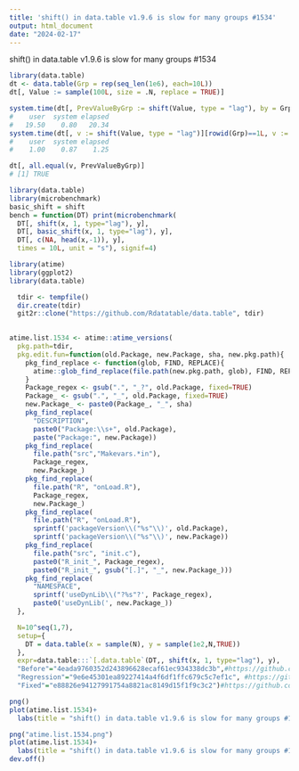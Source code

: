 ```yaml
---
title: 'shift() in data.table v1.9.6 is slow for many groups #1534'
output: html_document
date: "2024-02-17"
---
```


shift() in data.table v1.9.6 is slow for many groups #1534

```r
library(data.table)
dt <- data.table(Grp = rep(seq_len(1e6), each=10L))
dt[, Value := sample(100L, size = .N, replace = TRUE)]

system.time(dt[, PrevValueByGrp := shift(Value, type = "lag"), by = Grp][])
#    user  system elapsed 
#   19.50    0.80   20.34
system.time(dt[, v := shift(Value, type = "lag")][rowid(Grp)==1L, v := NA][])
#    user  system elapsed 
#    1.00    0.87    1.25 

dt[, all.equal(v, PrevValueByGrp)]
# [1] TRUE
```


```r
library(data.table)
library(microbenchmark)
basic_shift = shift
bench = function(DT) print(microbenchmark(
  DT[, shift(x, 1, type="lag"), y],
  DT[, basic_shift(x, 1, type="lag"), y],
  DT[, c(NA, head(x,-1)), y],
  times = 10L, unit = "s"), signif=4)
```


```r


library(atime)
library(ggplot2)
library(data.table)

```

```r
  tdir <- tempfile()
  dir.create(tdir)
  git2r::clone("https://github.com/Rdatatable/data.table", tdir)
  
```


```r

atime.list.1534 <- atime::atime_versions(
  pkg.path=tdir,
  pkg.edit.fun=function(old.Package, new.Package, sha, new.pkg.path){
    pkg_find_replace <- function(glob, FIND, REPLACE){
      atime::glob_find_replace(file.path(new.pkg.path, glob), FIND, REPLACE)
    }
    Package_regex <- gsub(".", "_?", old.Package, fixed=TRUE)
    Package_ <- gsub(".", "_", old.Package, fixed=TRUE)
    new.Package_ <- paste0(Package_, "_", sha)
    pkg_find_replace(
      "DESCRIPTION", 
      paste0("Package:\\s+", old.Package),
      paste("Package:", new.Package))
    pkg_find_replace(
      file.path("src","Makevars.*in"),
      Package_regex,
      new.Package_)
    pkg_find_replace(
      file.path("R", "onLoad.R"),
      Package_regex,
      new.Package_)
    pkg_find_replace(
      file.path("R", "onLoad.R"),
      sprintf('packageVersion\\("%s"\\)', old.Package),
      sprintf('packageVersion\\("%s"\\)', new.Package))
    pkg_find_replace(
      file.path("src", "init.c"),
      paste0("R_init_", Package_regex),
      paste0("R_init_", gsub("[.]", "_", new.Package_)))
    pkg_find_replace(
      "NAMESPACE",
      sprintf('useDynLib\\("?%s"?', Package_regex),
      paste0('useDynLib(', new.Package_))
  },

  N=10^seq(1,7),
  setup={ 
    DT = data.table(x = sample(N), y = sample(1e2,N,TRUE))
  },
  expr=data.table:::`[.data.table`(DT,, shift(x, 1, type="lag"), y),
  "Before"="4eada9760352d243896628ecaf61ec934338dc3b",#https://github.com/Rdatatable/data.table/commit/9e6e45301ea89227414a4f6df1ffc679c5c7ef1c
  "Regression"="9e6e45301ea89227414a4f6df1ffc679c5c7ef1c", #https://github.com/Rdatatable/data.table/commit/cd818080606591ac5348005732db0cadfb4e597c
  "Fixed"="e88826e94127991754a8821ac8149d15f1f9c3c2")#https://github.com/Rdatatable/data.table/commit/e88826e94127991754a8821ac8149d15f1f9c3c2
```


```r
png()
plot(atime.list.1534)+
  labs(title = "shift() in data.table v1.9.6 is slow for many groups #1534")

png("atime.list.1534.png")
plot(atime.list.1534)+
  labs(title = "shift() in data.table v1.9.6 is slow for many groups #1534")
dev.off()

```


